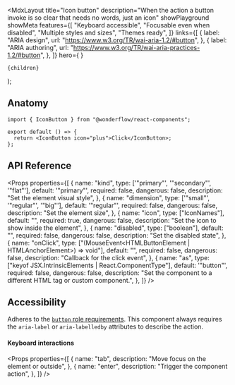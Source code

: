 
  <MdxLayout
    title="Icon button"
    description="When the action a button invoke is so clear that needs no words, just an icon"
    showPlayground
    showMeta
    features={[
      "Keyboard accessible",
      "Focusable even when disabled",
      "Multiple styles and sizes",
      "Themes ready",
    ]}
    links={[
      {
        label: "ARIA design",
        url: "https://www.w3.org/TR/wai-aria-1.2/#button",
      },
      {
        label: "ARIA authoring",
        url: "https://www.w3.org/TR/wai-aria-practices-1.2/#button",
      },
    ]}
    hero={
      <LiveArea direction="row">
        <IconButton icon="bell" />
      </LiveArea>
    }
  >
    {children}
  </MdxLayout>
);

## Anatomy

```tsx highlight=1,4
import { IconButton } from "@wonderflow/react-components";

export default () => {
  return <IconButton icon="plus">Click</IconButton>;
};
```

## API Reference

<Props
  properties={[
    {
      name: "kind",
      type: ['"primary"', '"secondary"', '"flat"'],
      default: '"primary"',
      required: false,
      dangerous: false,
      description: "Set the element visual style",
    },
    {
      name: "dimension",
      type: ['"small"', '"regular"', '"big"'],
      default: '"regular"',
      required: false,
      dangerous: false,
      description: "Set the element size",
    },
    {
      name: "icon",
      type: ["IconNames"],
      default: "",
      required: true,
      dangerous: false,
      description: "Set the icon to show inside the element",
    },
    {
      name: "disabled",
      type: ["boolean"],
      default: "",
      required: false,
      dangerous: false,
      description: "Set the disabled state",
    },
    {
      name: "onClick",
      type: ["(MouseEvent<HTMLButtonElement | HTMLAnchorElement>) => void"],
      default: "",
      required: false,
      dangerous: false,
      description: "Callback for the click event",
    },
    {
      name: "as",
      type: ["keyof JSX.IntrinsicElements | React.ComponentType<any>"],
      default: '"button"',
      required: false,
      dangerous: false,
      description:
        "Set the component to a different HTML tag or custom component.",
    },
  ]}
/>

## Accessibility

Adheres to the [`button` role requirements](https://www.w3.org/TR/wai-aria-1.2/#button). This component always requires the `aria-label` or `aria-labelledby` attributes to describe the action.

#### Keyboard interactions

<Props
  properties={[
    {
      name: "tab",
      description: "Move focus on the element or outside",
    },
    {
      name: "enter",
      description: "Trigger the component action",
    },
  ]}
/>
